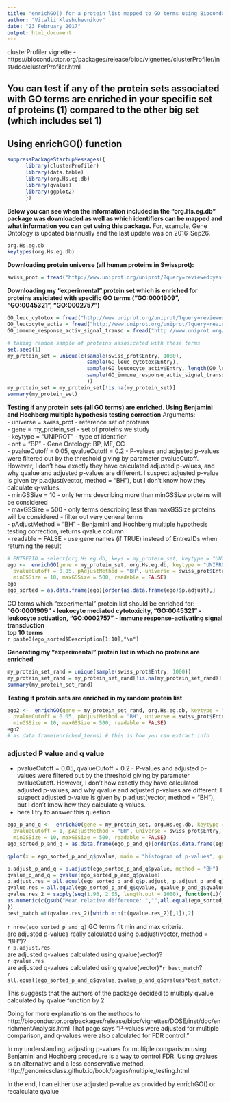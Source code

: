 ```yaml
---
title: "enrichGO() for a protein list mapped to GO terms using Bioconductor package \"org.Hs.eg.db\" "
author: "Vitalii Kleshchevnikov"
date: "23 February 2017"
output: html_document
---
```


clusterProfiler vignette - https://bioconductor.org/packages/release/bioc/vignettes/clusterProfiler/inst/doc/clusterProfiler.html

## You can test if any of the protein sets associated with GO terms are enriched in your specific set of proteins (1) compared to the other big set (which includes set 1)
## Using enrichGO() function
```r
suppressPackageStartupMessages({
      library(clusterProfiler)
      library(data.table)
      library(org.Hs.eg.db)
      library(qvalue)
      library(ggplot2)
      })
```

**Below you can see when the information included in the "org.Hs.eg.db" package was downloaded as well as which identifiers can be mapped and what information you can get using this package.** For, example, Gene Ontology is updated biannually and the last update was on 2016-Sep26.

```r
org.Hs.eg.db
keytypes(org.Hs.eg.db)
```

**Downloading protein universe (all human proteins in Swissprot):**

```r
swiss_prot = fread("http://www.uniprot.org/uniprot/?query=reviewed:yes+AND+organism:9606&columns=id&format=tab", colClasses = "character")
```

**Downloading my "experimental" protein set which is enriched for proteins assiciated with specific GO terms ("GO:0001909", "GO:0045321", "GO:0002757")**

```r
GO_leuc_cytotox = fread("http://www.uniprot.org/uniprot/?query=reviewed:yes+AND+organism:9606+AND+GO:0001909&columns=id&format=tab", colClasses = "character")
GO_leucocyte_activ = fread("http://www.uniprot.org/uniprot/?query=reviewed:yes+AND+organism:9606+AND+GO:0045321&columns=id&format=tab", colClasses = "character")
GO_immune_response_activ_signal_transd = fread("http://www.uniprot.org/uniprot/?query=reviewed:yes+AND+organism:9606+AND+GO:0002757&columns=id&format=tab", colClasses = "character")

# taking random sample of proteins assosicated with these terms
set.seed(1)
my_protein_set = unique(c(sample(swiss_prot$Entry, 1000),
                          sample(GO_leuc_cytotox$Entry),
                          sample(GO_leucocyte_activ$Entry, length(GO_leucocyte_activ$Entry)/10),
                          sample(GO_immune_response_activ_signal_transd$Entry, length(GO_immune_response_activ_signal_transd$Entry)/10)
                          ))
my_protein_set = my_protein_set[!is.na(my_protein_set)]
summary(my_protein_set)
```

**Testing if any protein sets (all GO terms) are enriched. Using Benjamini and Hochberg multiple hypothesis testing correction** 
Arguments:  
- universe = swiss_prot - reference set of proteins   
- gene = my_protein_set - set of proteins we study  
- keytype = "UNIPROT" - type of identifier  
- ont = "BP" - Gene Ontology: BP, MF, CC  
- pvalueCutoff = 0.05, qvalueCutoff = 0.2 - P-values and adjusted p-values were filtered out by the threshold giving by parameter pvalueCutoff. However, I don't how exactly they have calculated adjusted p-values, and why qvalue and adjusted p-values are different. I suspect adjusted p-value is given by p.adjust(vector, method = "BH"), but I don't know how they calculate q-values.  
- minGSSize = 10 - only terms describing more than minGSSize proteins will be considered  
- maxGSSize = 500 - only terms describing less than maxGSSize proteins will be considered - filter out very general terms  
- pAdjustMethod = "BH" - Benjamini and Hochberg multiple hypothesis testing correction, returns qvalue column  
- readable = FALSE - use gene names (if TRUE) instead of EntrezIDs when returning the result  

```r
# ENTREZID = select(org.Hs.eg.db, keys = my_protein_set, keytype = "UNIPROT", columns = "ENTREZID")
ego <-  enrichGO(gene = my_protein_set, org.Hs.eg.db, keytype = "UNIPROT", ont = "BP",
  pvalueCutoff = 0.05, pAdjustMethod = "BH", universe = swiss_prot$Entry, qvalueCutoff = 0.2,
  minGSSize = 10, maxGSSize = 500, readable = FALSE)
ego
ego_sorted = as.data.frame(ego)[order(as.data.frame(ego)$p.adjust),]
```

GO terms which "experimental" protein list should be enriched for: **"GO:0001909" - leukocyte mediated cytotoxicity, "GO:0045321" - leukocyte activation, "GO:0002757" - immune response-activating signal transduction**  
**top 10 terms**  
`r paste0(ego_sorted$Description[1:10],"\n")`


**Generating my "experimental" protein list in which no proteins are enriched**

```r
my_protein_set_rand = unique(sample(swiss_prot$Entry, 1000))
my_protein_set_rand = my_protein_set_rand[!is.na(my_protein_set_rand)]
summary(my_protein_set_rand)
```

**Testing if protein sets are enriched in my random protein list**

```r
ego2 <-  enrichGO(gene = my_protein_set_rand, org.Hs.eg.db, keytype = "UNIPROT", ont = "BP",
  pvalueCutoff = 0.05, pAdjustMethod = "BH", universe = swiss_prot$Entry, qvalueCutoff = 0.2,
  minGSSize = 10, maxGSSize = 500, readable = FALSE)
ego2
# as.data.frame(enriched_terms) # this is how you can extract info
```


### adjusted P value and q value  

-  pvalueCutoff = 0.05, qvalueCutoff = 0.2 - P-values and adjusted p-values were filtered out by the threshold giving by parameter pvalueCutoff. However, I don't how exactly they have calculated adjusted p-values, and why qvalue and adjusted p-values are different. I suspect adjusted p-value is given by p.adjust(vector, method = "BH"), but I don't know how they calculate q-values.   
- here I try to answer this question   

```r
ego_p_and_q <-  enrichGO(gene = my_protein_set, org.Hs.eg.db, keytype = "UNIPROT", ont = "BP",
  pvalueCutoff = 1, pAdjustMethod = "BH", universe = swiss_prot$Entry, qvalueCutoff = 1,
  minGSSize = 10, maxGSSize = 500, readable = FALSE)
ego_sorted_p_and_q = as.data.frame(ego_p_and_q)[order(as.data.frame(ego_p_and_q)$p.adjust),]

qplot(x = ego_sorted_p_and_q$pvalue, main = "histogram of p-values", geom = "histogram")

p.adjust_p_and_q = p.adjust(ego_sorted_p_and_q$pvalue, method = "BH")
qvalue_p_and_q = qvalue(ego_sorted_p_and_q$pvalue)
p.adjust.res = all.equal(ego_sorted_p_and_q$p.adjust, p.adjust_p_and_q)
qvalue.res = all.equal(ego_sorted_p_and_q$qvalue, qvalue_p_and_q$qvalues)
qvalue.res_2 = sapply(seq(1.96, 2.05, length.out = 1000), function(i){
as.numeric(c(gsub("Mean relative difference: ","",all.equal(ego_sorted_p_and_q$qvalue,qvalue_p_and_q$qvalues*i)),i))
})
best_match =t(qvalue.res_2)[which.min(t(qvalue.res_2)[,1]),2]
```

`r nrow(ego_sorted_p_and_q)` GO terms fit min and max criteria.  
are adjusted p-values really calculated using p.adjust(vector, method = "BH")?   
`r p.adjust.res`   
are adjusted q-values calculated using qvalue(vector)?   
`r qvalue.res`  
are adjusted q-values calculated using qvalue(vector)*`r best_match`?   
`r all.equal(ego_sorted_p_and_q$qvalue,qvalue_p_and_q$qvalues*best_match)`  

This suggests that the authors of the package decided to multiply qvalue calculated by qvalue function by 2 

Going for more explanations on the methods to http://bioconductor.org/packages/release/bioc/vignettes/DOSE/inst/doc/enrichmentAnalysis.html 
That page says "P-values were adjusted for multiple comparison, and q-values were also calculated for FDR control."

In my understanding, adjusting p-values for multiple comparison using Benjamini and Hochberg procedure is a way to control FDR. Using qvalues is an alternative and a less conservative method.
http://genomicsclass.github.io/book/pages/multiple_testing.html

In the end, I can either use adjusted p-value as provided by enrichGO() or recalculate qvalue